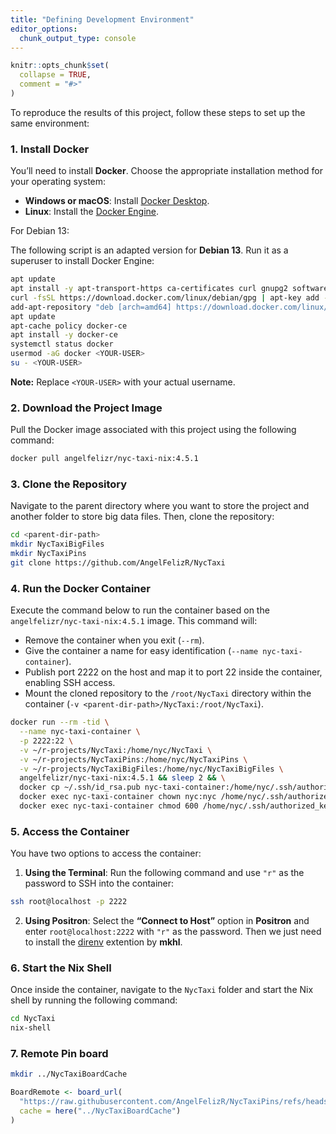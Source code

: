 ```yaml
---
title: "Defining Development Environment"
editor_options: 
  chunk_output_type: console
---
```


```r
knitr::opts_chunk$set(
  collapse = TRUE,
  comment = "#>"
)
```

To reproduce the results of this project, follow these steps to set up the same environment:

### 1. Install Docker

You'll need to install **Docker**. Choose the appropriate installation method for your operating system:

  * **Windows or macOS**: Install [Docker Desktop](https://www.docker.com/products/docker-desktop/).
  * **Linux**: Install the [Docker Engine](https://docs.docker.com/engine/install/).

For Debian 13:

The following script is an adapted version for **Debian 13**. Run it as a superuser to install Docker Engine:

```bash
apt update
apt install -y apt-transport-https ca-certificates curl gnupg2 software-properties-common
curl -fsSL https://download.docker.com/linux/debian/gpg | apt-key add -
add-apt-repository "deb [arch=amd64] https://download.docker.com/linux/debian trixie stable"
apt update
apt-cache policy docker-ce
apt install -y docker-ce
systemctl status docker
usermod -aG docker <YOUR-USER>
su - <YOUR-USER>
```

**Note:** Replace `<YOUR-USER>` with your actual username.


### 2. Download the Project Image

Pull the Docker image associated with this project using the following command:

```bash
docker pull angelfelizr/nyc-taxi-nix:4.5.1
```

### 3. Clone the Repository

Navigate to the parent directory where you want to store the project and another folder to store big data files. Then, clone the repository:

```bash
cd <parent-dir-path>
mkdir NycTaxiBigFiles
mkdir NycTaxiPins
git clone https://github.com/AngelFelizR/NycTaxi
```

### 4. Run the Docker Container

Execute the command below to run the container based on the `angelfelizr/nyc-taxi-nix:4.5.1` image. This command will:

  * Remove the container when you exit (`--rm`).
  * Give the container a name for easy identification (`--name nyc-taxi-container`).
  * Publish port 2222 on the host and map it to port 22 inside the container, enabling SSH access.
  * Mount the cloned repository to the `/root/NycTaxi` directory within the container (`-v <parent-dir-path>/NycTaxi:/root/NycTaxi`).


```bash
docker run --rm -tid \
  --name nyc-taxi-container \
  -p 2222:22 \
  -v ~/r-projects/NycTaxi:/home/nyc/NycTaxi \
  -v ~/r-projects/NycTaxiPins:/home/nyc/NycTaxiPins \
  -v ~/r-projects/NycTaxiBigFiles:/home/nyc/NycTaxiBigFiles \
  angelfelizr/nyc-taxi-nix:4.5.1 && sleep 2 && \
  docker cp ~/.ssh/id_rsa.pub nyc-taxi-container:/home/nyc/.ssh/authorized_keys && \
  docker exec nyc-taxi-container chown nyc:nyc /home/nyc/.ssh/authorized_keys && \
  docker exec nyc-taxi-container chmod 600 /home/nyc/.ssh/authorized_keys
```

### 5. Access the Container

You have two options to access the container:

1.  **Using the Terminal**: Run the following command and use `"r"` as the password to SSH into the container:

```bash
ssh root@localhost -p 2222
```

2.  **Using Positron**: Select the **"Connect to Host"** option in **Positron** and enter `root@localhost:2222` with `"r"` as the password. Then we just need to install the [direnv](https://open-vsx.org/vscode/item?itemName=mkhl.direnv) extention by **mkhl**.


### 6. Start the Nix Shell

Once inside the container, navigate to the `NycTaxi` folder and start the Nix shell by running the following command:

```bash
cd NycTaxi
nix-shell
```

### 7. Remote Pin board

```bash
mkdir ../NycTaxiBoardCache
```

```r
BoardRemote <- board_url(
  "https://raw.githubusercontent.com/AngelFelizR/NycTaxiPins/refs/heads/main/Board/",
  cache = here("../NycTaxiBoardCache")
)
```